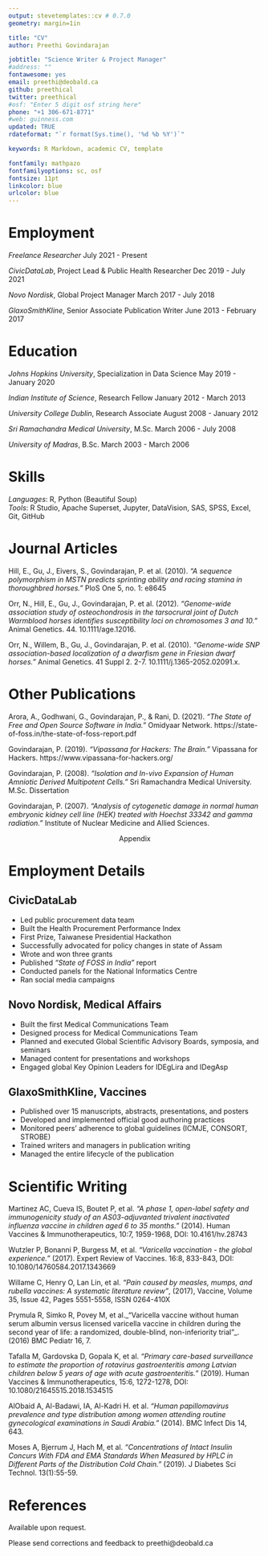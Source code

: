 ```yaml
---
output: stevetemplates::cv # 0.7.0
geometry: margin=1in

title: "CV"
author: Preethi Govindarajan

jobtitle: "Science Writer & Project Manager"
#address: ""
fontawesome: yes
email: preethi@deobald.ca
github: preethical
twitter: preethical
#osf: "Enter 5 digit osf string here"
phone: "+1 306-671-8771"
#web: guinness.com
updated: TRUE
rdateformat: "`r format(Sys.time(), '%d %b %Y')`"

keywords: R Markdown, academic CV, template

fontfamily: mathpazo
fontfamilyoptions: sc, osf
fontsize: 11pt
linkcolor: blue
urlcolor: blue
---
```



# Employment

_Freelance Researcher_ \hfill July 2021 - Present

_CivicDataLab_, Project Lead & Public Health Researcher \hfill Dec 2019 - July 2021

_Novo Nordisk_, Global Project Manager \hfill March 2017 - July 2018

_GlaxoSmithKline_, Senior Associate Publication Writer \hfill June 2013 - February 2017


# Education

_Johns Hopkins University_, Specialization in Data Science \hfill May 2019 - January 2020

_Indian Institute of Science_, Research Fellow \hfill January 2012 - March 2013

_University College Dublin_, Research Associate \hfill August 2008 - January 2012

_Sri Ramachandra Medical University_, M.Sc. \hfill March 2006 - July 2008

_University of Madras_, B.Sc. \hfill March 2003 - March 2006


# Skills

_Languages_: R, Python (Beautiful Soup)  
_Tools_: R Studio, Apache Superset, Jupyter, DataVision, SAS, SPSS, Excel, Git, GitHub


# Journal Articles

Hill, E., Gu, J., Eivers, S., Govindarajan, P. et al. (2010).
_"A sequence polymorphism in MSTN predicts sprinting ability and racing stamina in thoroughbred horses."_ 
PloS One 5, no. 1: e8645

Orr, N., Hill, E., Gu, J., Govindarajan, P. et al. (2012).
_"Genome-wide association study of osteochondrosis in the tarsocrural joint of Dutch Warmblood horses identifies susceptibility loci on chromosomes 3 and 10."_ 
Animal Genetics. 44. 10.1111/age.12016.

Orr, N., Willem, B., Gu, J., Govindarajan, P. et al. (2010). 
_"Genome-wide SNP association-based localization of a dwarfism gene in Friesian dwarf horses."_ 
Animal Genetics. 41 Suppl 2. 2-7. 10.1111/j.1365-2052.02091.x.


# Other Publications

Arora, A., Godhwani, G., Govindarajan, P., & Rani, D. (2021).
_"The State of Free and Open Source Software in India."_
Omidyaar Network.
https://state-of-foss.in/the-state-of-foss-report.pdf

Govindarajan, P. (2019).
_"Vipassana for Hackers: The Brain."_
Vipassana for Hackers.
https://www.vipassana-for-hackers.org/

Govindarajan, P. (2008).
_"Isolation and In-vivo Expansion of Human Amniotic Derived Multipotent Cells."_
Sri Ramachandra Medical University.
M.Sc. Dissertation

Govindarajan, P. (2007).
_"Analysis of cytogenetic damage in normal human embryonic kidney cell line (HEK) treated with Hoechst 33342 and gamma radiation."_
Institute of Nuclear Medicine and Allied Sciences.


\newpage


<p style="text-align: center;">Appendix</p>

# Employment Details 

## CivicDataLab 

- Led public procurement data team
- Built the Health Procurement Performance Index
- First Prize, Taiwanese Presidential Hackathon
- Successfully advocated for policy changes in state of Assam
- Wrote and won three grants
<!-- - Wrote policy responses to the new Indian Judiciary Digitization Guidelines -->
- Published _"State of FOSS in India"_ report 
- Conducted panels for the National Informatics Centre
- Ran social media campaigns

## Novo Nordisk, Medical Affairs

- Built the first Medical Communications Team
- Designed process for Medical Communications Team
- Planned and executed Global Scientific Advisory Boards, symposia, and seminars
- Managed content for presentations and workshops
- Engaged global Key Opinion Leaders for IDEgLira and IDegAsp

## GlaxoSmithKline, Vaccines

- Published over 15 manuscripts, abstracts, presentations, and posters
<!-- in accordance with journal and ICMJE guidelines -->
- Developed and implemented official good authoring practices
- Monitored peers' adherence to global guidelines (ICMJE, CONSORT, STROBE)
- Trained writers and managers in publication writing
- Managed the entire lifecycle of the publication


# Scientific Writing

Martinez AC, Cueva IS, Boutet P, et al.  _"A phase 1, open-label safety and immunogenicity study of an AS03-adjuvanted trivalent inactivated influenza vaccine in children aged 6 to 35 months."_ (2014). Human Vaccines & Immunotherapeutics, 10:7, 1959-1968, DOI: 10.4161/hv.28743 

Wutzler P, Bonanni P, Burgess M, et al. _"Varicella vaccination - the global experience."_ (2017). Expert Review of Vaccines. 16:8, 833-843, DOI: 10.1080/14760584.2017.1343669 

<!--Ciarametaro M, Bradshaw S.E., Guiglotto J, et al. _"Hidden efficiencies: making completion of the pediatric ##vaccine schedule more efficient for physicians."_ (2015). Medicine, 94(4), e357.--> 

Willame C, Henry O, Lan Lin, et al. _"Pain caused by measles, mumps, and rubella vaccines: A systematic literature review"_, (2017), Vaccine, Volume 35, Issue 42, Pages 5551-5558, ISSN 0264-410X

<!--Raes M., Strens D, Kleintjens J. et al._"Epidemiological trends for hospital admissions for acute rotavirus gastroenteritis in Belgium following the introduction of routine rotavirus vaccination and the subsequent switch from lyophilized to liquid formulation of Rotarix™."_ (2016). Epidemiology and Infection, 144(14), 3017-3024.-->

Prymula R, Simko R, Povey M, et al._"Varicella vaccine without human serum albumin versus licensed varicella vaccine in children during the second year of life: a randomized, double-blind, non-inferiority trial"_. (2016) BMC Pediatr 16, 7.

Tafalla M, Gardovska D, Gopala K, et al. _"Primary care-based surveillance to estimate the proportion of rotavirus gastroenteritis among Latvian children below 5 years of age with acute gastroenteritis."_ (2019). Human Vaccines & Immunotherapeutics, 15:6, 1272-1278, DOI: 10.1080/21645515.2018.1534515

AlObaid A, Al-Badawi, IA, Al-Kadri H. et al. _"Human papillomavirus prevalence and type distribution among women attending routine gynecological examinations in Saudi Arabia."_ (2014). BMC Infect Dis 14, 643. 

<!--Ortiz-Lana N, Garrote E, Arístegui J, et al. _"A prospective study to assess the burden of influenza-related hospitalizations and emergency department visits among children in Bilbao, Spain (2010-2011)."_ (2017). An Pediatr (Barc). 87(6):311-319.-->

<!--Khalil M, Azhar E, Kao M et al._"Gastroenteritis attributable to rotavirus in hospitalized Saudi Arabian children in the period 2007-2008."_ (2015) Clin Epidemiol. 7:129-37.-->

Moses A, Bjerrum J, Hach M, et al. _"Concentrations of Intact Insulin Concurs With FDA and EMA Standards When Measured by HPLC in Different Parts of the Distribution Cold Chain."_ (2019). J Diabetes Sci Technol. 13(1):55-59.


# References

Available upon request.

Please send corrections and feedback to preethi@deobald.ca
